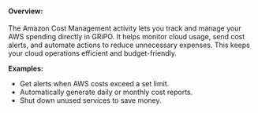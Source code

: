 #### <b>Overview:</b>
The Amazon Cost Management activity lets you track and manage your AWS spending directly in GRiPO. It helps monitor cloud usage, send cost alerts, and automate actions to reduce unnecessary expenses. This keeps your cloud operations efficient and budget-friendly.

<b>Examples:</b>

* Get alerts when AWS costs exceed a set limit.
* Automatically generate daily or monthly cost reports.
* Shut down unused services to save money.